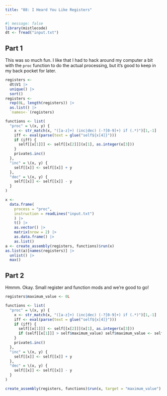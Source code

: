 ```yaml
---
title: "08: I Heard You Like Registers"
---
```


```r
#| message: false
library(mistlecode)
dt <- fread("input.txt")
```

## Part 1

This was so much fun. I like that I had to hack around my computer a bit with the `proc` function to do the actual processing, but it's good to keep in my back pocket for later.

```r
registers <- 
  dt$V1 |>
  unique() |>
  sort()
registers <- 
  rep(0L, length(registers)) |>
  as.list() |>
  `names<-`(registers)

functions <- list(
  "proc" = \(x, y) {
    x <- str_match(x, "([a-z]+) (inc|dec) (-?[0-9]+) if (.*)")[1,-1]
    iff <- eval(parse(text = glue("self${x[4]}")))
    if (iff) {
      self[[x[1]]] <- self[[x[2]]](x[1], as.integer(x[3]))
    }
    private$.inc()
  },
  "inc" = \(x, y) {
    self[[x]] <- self[[x]] + y
  },
  "dec" = \(x, y) {
    self[[x]] <- self[[x]] - y
  }
)

x <-
  data.frame(
    process = "proc",
    instruction = readLines("input.txt")
    ) |>
    t() |>
    as.vector() |>
    matrix(nrow = 2) |>
    as.data.frame() |>
    as.list()
a <- create_assembly(registers, functions)$run(x)
as.list(a)[names(registers)] |>
  unlist() |>
  max()
```

## Part 2

Hmmm. Okay. Small register and function mods and we're good to go!

```r
registers$maximum_value <- 0L

functions <- list(
  "proc" = \(x, y) {
    x <- str_match(x, "([a-z]+) (inc|dec) (-?[0-9]+) if (.*)")[1,-1]
    iff <- eval(parse(text = glue("self${x[4]}")))
    if (iff) {
      self[[x[1]]] <- self[[x[2]]](x[1], as.integer(x[3]))
      if (self[[x[1]]] > self$maximum_value) self$maximum_value <- self[[x[1]]]
    }
    private$.inc()
  },
  "inc" = \(x, y) {
    self[[x]] <- self[[x]] + y
  },
  "dec" = \(x, y) {
    self[[x]] <- self[[x]] - y
  }
)

create_assembly(registers, functions)$run(x, target = "maximum_value")
```

